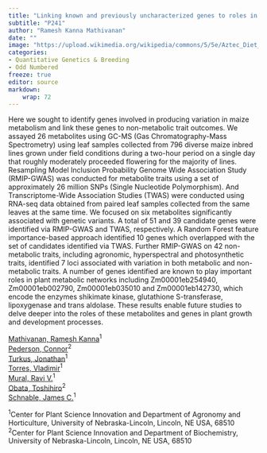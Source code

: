 ```yaml
---
title: "Linking known and previously uncharacterized genes to roles in maize metabolism and whole plant phenotype using paired transcriptomic and metabolic data from a field grown maize diversity panel"
subtitle: "P241"
author: "Ramesh Kanna Mathivanan"
date: ""
image: "https://upload.wikimedia.org/wikipedia/commons/5/5e/Aztec_Diet_Basket_of_Corn_%289755332575%29.jpg"
categories: 
- Quantitative Genetics & Breeding
- Odd Numbered
freeze: true
editor: source
markdown: 
    wrap: 72
---
```


Here we sought to identify genes involved in producing variation in maize metabolism and link these genes to non-metabolic trait outcomes. We assayed 26 metabolites using GC-MS (Gas Chromatography-Mass Spectrometry) using leaf samples collected from 796 diverse maize inbred lines grown under field conditions during a two-hour period on a single day that roughly moderately proceeded flowering for the majority of lines. Resampling Model Inclusion Probability Genome Wide Association Study (RMIP-GWAS) was conducted for metabolite traits using a set of approximately 26 million SNPs (Single Nucleotide Polymorphism). And Transcriptome-Wide Association Studies (TWAS) were conducted using RNA-seq data obtained from paired leaf samples collected from the same leaves at the same time. We focused on six metabolites significantly associated with genetic variants. A total of 51 and 39 candidate genes were identified via RMIP-GWAS and TWAS, respectively. A Random Forest feature importance-based approach identified 10 genes which overlapped with the set of candidates identified via TWAS. Further RMIP-GWAS on 42 non-metabolic traits, including agronomic, hyperspectral and photosynthetic traits, identified 7 loci associated with variation in both metabolic and non-metabolic traits. A number of genes identified are known to play important roles in plant metabolic networks including Zm00001eb254940, Zm00001eb002790, Zm00001eb035010 and Zm00001eb142730, which encode the enzymes shikimate kinase, glutathione S-transferase, lipoxygenase and trans aldolase. These results enable future studies to delve deeper into the roles of these metabolites and genes in plant growth and development processes.

<a href='mailto:rmathivanan2@huskers.unl.edu'>Mathivanan, Ramesh Kanna</a><sup>1</sup><br><a href='mailto:cpedersen3@unl.edu'>Pederson, Connor</a><sup>2</sup><br><a href='mailto:jturkus2@unl.edu'>Turkus, Jonathan</a><sup>1</sup><br><a href='mailto:vladimir.torres@unl.edu'>Torres, Vladimir</a><sup>1</sup><br><a href='mailto:rmural2@huskers.unl.edu'>Mural, Ravi V.</a><sup>1</sup><br><a href='mailto:tobata2@unl.edu'>Obata, Toshihiro</a><sup>2</sup><br><a href='mailto:schnable@unl.edu'>Schnable, James C.</a><sup>1</sup><br>

<sup>1</sup>Center for Plant Science Innovation and Department of Agronomy and Horticulture, University of Nebraska-Lincoln, Lincoln, NE USA, 68510<br><sup>2</sup>Center for Plant Science Innovation and Department of Biochemistry, University of Nebraska-Lincoln, Lincoln, NE USA, 68510<br>